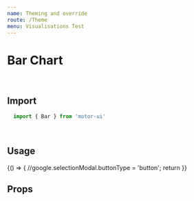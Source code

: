 ```yaml
---
name: Theming and override
route: /Theme
menu: Visualisations Test
---
```


<h1 style={{ margin: '0px' }}>Bar Chart</h1>

<br />

## Import

```javascript
  import { Bar } from 'motor-ui'
```

<br />

## Usage



<Playground>
{() => {
//google.selectionModal.buttonType = 'button';
return <Motor  
theme={google}
  config={{
            host: "localhost",
            secure: false,
            port: 19077,
            prefix: "",
            appId: "7943caf8-3122-4c9c-9ca1-2ef2c7a60204"
  }}>
      <Bar
            cols={[
              { qField: 'Year', qLabel: 'Year' },
              { qField: '[OICA region]', qLabel: 'OICA region' },
              { qField: '=Sum([Car sales])', qLabel: 'Car sales' }
              // {
              //   qField: '=Sum([Commercial vehicle sales])',
              //   qLabel: 'Commercial vehicles sales'
              // }
            ]}
            // title="Vehicle Sales by Region"
            // subTitle="Vehicle Sales by Region"
                        tickSpacing="narrow"
            showGridlines={true}
            textOnAxis='both'
            // showLegend={true}
            suppressZero={true}
            suppressScroll={true}
            stacked={true}
            // percentStacked={true}
            height="410px"
            // border = {false}
            calcCondition={{
              qCond: '1+1=2',
              qMsg: 'Calculation condition has not been met'
            }}></Bar>
     
  </Motor>
 }}
</Playground>

<br />

## Props
